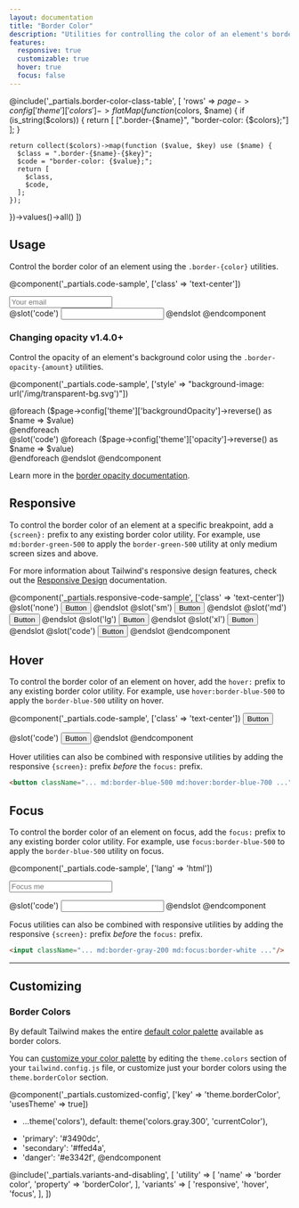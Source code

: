 ```yaml
---
layout: documentation
title: "Border Color"
description: "Utilities for controlling the color of an element's borders."
features:
  responsive: true
  customizable: true
  hover: true
  focus: false
---
```


@include('_partials.border-color-class-table', [
  'rows' => $page->config['theme']['colors']->flatMap(function ($colors, $name) {
    if (is_string($colors)) {
      return [
        [".border-{$name}", "border-color: {$colors};"]
      ];
    }

    return collect($colors)->map(function ($value, $key) use ($name) {
      $class = ".border-{$name}-{$key}";
      $code = "border-color: {$value};";
      return [
        $class,
        $code,
      ];
    });
  })->values()->all()
])

## Usage

Control the border color of an element using the `.border-{color}` utilities.

@component('_partials.code-sample', ['class' => 'text-center'])
<div className="max-w-xs w-full mx-auto">
  <input className="border border-red-500 bg-white text-gray-900 appearance-none block w-full text-gray-900 border rounded py-3 px-4 focus:outline-none" placeholder="Your email"/>
</div>
@slot('code')
<input className="border border-red-500 ..."/>
@endslot
@endcomponent

<h3>
  <span className="flex items-center" data-heading-text>
    Changing opacity
    <span className="ml-3 inline-flex items-center px-3 py-1 rounded-full text-sm font-medium leading-4 bg-green-150 text-green-900">
      v1.4.0+
    </span>
  </span>
</h3>

Control the opacity of an element's background color using the `.border-opacity-{amount}` utilities.

@component('_partials.code-sample', ['style' => "background-image: url('/img/transparent-bg.svg')"])
<div className="flex justify-around" >
  @foreach ($page->config['theme']['backgroundOpacity']->reverse() as $name => $value)
    <div className="h-16 w-16 rounded border-4 border-blue-500 border-opacity-{{ $name }}">
    </div>
  @endforeach
</div>
@slot('code')
@foreach ($page->config['theme']['opacity']->reverse() as $name => $value)
<div className="bg-blue-500 bg-opacity-{{ $name }}"></div>
@endforeach
@endslot
@endcomponent

Learn more in the [border opacity documentation](/docs/border-opacity).

## Responsive

To control the border color of an element at a specific breakpoint, add a `{screen}:` prefix to any existing border color utility. For example, use `md:border-green-500` to apply the `border-green-500` utility at only medium screen sizes and above.

For more information about Tailwind's responsive design features, check out the [Responsive Design](/docs/responsive-design) documentation.

@component('_partials.responsive-code-sample', ['class' => 'text-center'])
@slot('none')
<button className="border-2 border-blue-500 bg-transparent text-blue-700 py-2 px-4 font-semibold rounded">
  Button
</button>
@endslot
@slot('sm')
<button className="border-2 border-green-500 bg-transparent text-green-700 py-2 px-4 font-semibold rounded">
  Button
</button>
@endslot
@slot('md')
<button className="border-2 border-indigo-500 bg-transparent text-indigo-700 py-2 px-4 font-semibold rounded">
  Button
</button>
@endslot
@slot('lg')
<button className="border-2 border-red-500 bg-transparent text-red-700 py-2 px-4 font-semibold rounded">
  Button
</button>
@endslot
@slot('xl')
<button className="border-2 border-black bg-transparent text-gray-900 py-2 px-4 font-semibold rounded">
  Button
</button>
@endslot
@slot('code')
<button className="none:border-blue-500 sm:border-green-500 md:border-indigo-500 lg:border-red-500 xl:border-black ...">
  Button
</button>
@endslot
@endcomponent

## Hover

To control the border color of an element on hover, add the `hover:` prefix to any existing border color utility. For example, use `hover:border-blue-500` to apply the `border-blue-500` utility on hover.

@component('_partials.code-sample', ['class' => 'text-center'])
<button className="border-2 border-blue-500 hover:border-red-500 bg-transparent text-blue-700 hover:text-red-700 py-2 px-4 font-semibold rounded">
  Button
</button>

@slot('code')
<button className="border-2 border-blue-500 hover:border-red-500 ...">
  Button
</button>
@endslot
@endcomponent

Hover utilities can also be combined with responsive utilities by adding the responsive `{screen}:` prefix *before* the `focus:` prefix.

```html
<button className="... md:border-blue-500 md:hover:border-blue-700 ...">Button</button>
```

## Focus

To control the border color of an element on focus, add the `focus:` prefix to any existing border color utility. For example, use `focus:border-blue-500` to apply the `border-blue-500` utility on focus.

@component('_partials.code-sample', ['lang' => 'html'])
<div className="max-w-xs w-full mx-auto">
  <input className="border border-gray-400 focus:border-blue-500 bg-white text-gray-900 appearance-none inline-block w-full text-gray-900 border rounded py-3 px-4 focus:outline-none" placeholder="Focus me"/>
</div>

@slot('code')
<input className="border-gray-400 focus:border-blue-500 ..."/>
@endslot
@endcomponent

Focus utilities can also be combined with responsive utilities by adding the responsive `{screen}:` prefix *before* the `focus:` prefix.

```html
<input className="... md:border-gray-200 md:focus:border-white ..."/>
```

---

## Customizing

### Border Colors

By default Tailwind makes the entire [default color palette](/docs/customizing-colors#default-color-palette) available as border colors.

You can [customize your color palette](/docs/colors#customizing) by editing the `theme.colors` section of your `tailwind.config.js` file, or customize just your border colors using the `theme.borderColor` section.

@component('_partials.customized-config', ['key' => 'theme.borderColor', 'usesTheme' => true])
- ...theme('colors'),
  default: theme('colors.gray.300', 'currentColor'),
+ 'primary': '#3490dc',
+ 'secondary': '#ffed4a',
+ 'danger': '#e3342f',
@endcomponent

@include('_partials.variants-and-disabling', [
    'utility' => [
        'name' => 'border color',
        'property' => 'borderColor',
    ],
    'variants' => [
        'responsive',
        'hover',
        'focus',
    ],
])
